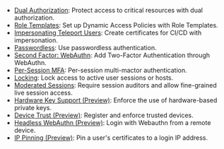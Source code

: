 - [Dual Authorization](../access-controls/guides/dual-authz.mdx): Protect access to critical resources with dual authorization.
- [Role Templates](../access-controls/guides/role-templates.mdx): Set up Dynamic Access Policies with Role Templates.
- [Impersonating Teleport Users](../access-controls/guides/impersonation.mdx): Create certificates for CI/CD with impersonation.
- [Passwordless](../access-controls/guides/passwordless.mdx): Use passwordless authentication.
- [Second Factor: WebAuthn](../access-controls/guides/webauthn.mdx): Add Two-Factor Authentication through WebAuthn.
- [Per-Session MFA](../access-controls/guides/per-session-mfa.mdx): Per-session multi-mactor authentication.
- [Locking](../access-controls/guides/locking.mdx): Lock access to active user sessions or hosts.
- [Moderated Sessions](../access-controls/guides/moderated-sessions.mdx): Require session auditors and allow fine-grained live session access.
- [Hardware Key Support (Preview)](../access-controls/guides/hardware-key-support.mdx): Enforce the use of hardware-based private keys.
- [Device Trust (Preview)](../access-controls/device-trust/guide.mdx): Register and enforce trusted devices.
- [Headless WebAuthn (Preview)](../access-controls/guides/headless.mdx): Login with Webauthn from a remote device.
- [IP Pinning (Preview)](../access-controls/guides/ip-pinning.mdx): Pin a user's certificates to a login IP address.